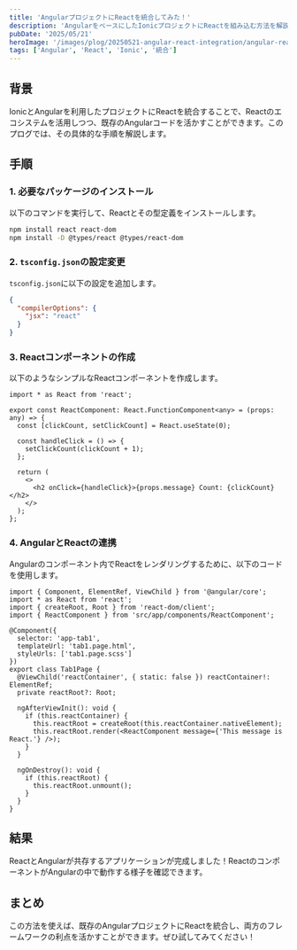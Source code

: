 ```yaml
---
title: 'AngularプロジェクトにReactを統合してみた！'
description: 'AngularをベースにしたIonicプロジェクトにReactを組み込む方法を解説します。'
pubDate: '2025/05/21'
heroImage: '/images/plog/20250521-angular-react-integration/angular-react.png'
tags: ['Angular', 'React', 'Ionic', '統合']
---
```


## 背景

IonicとAngularを利用したプロジェクトにReactを統合することで、Reactのエコシステムを活用しつつ、既存のAngularコードを活かすことができます。このプログでは、その具体的な手順を解説します。

## 手順

### 1. 必要なパッケージのインストール

以下のコマンドを実行して、Reactとその型定義をインストールします。

```bash
npm install react react-dom
npm install -D @types/react @types/react-dom
```

### 2. `tsconfig.json`の設定変更

`tsconfig.json`に以下の設定を追加します。

```json
{
  "compilerOptions": {
    "jsx": "react"
  }
}
```

### 3. Reactコンポーネントの作成

以下のようなシンプルなReactコンポーネントを作成します。

```tsx
import * as React from 'react';

export const ReactComponent: React.FunctionComponent<any> = (props: any) => {
  const [clickCount, setClickCount] = React.useState(0);

  const handleClick = () => {
    setClickCount(clickCount + 1);
  };

  return (
    <>
      <h2 onClick={handleClick}>{props.message} Count: {clickCount}</h2>
    </>
  );
};
```

### 4. AngularとReactの連携

Angularのコンポーネント内でReactをレンダリングするために、以下のコードを使用します。

```tsx
import { Component, ElementRef, ViewChild } from '@angular/core';
import * as React from 'react';
import { createRoot, Root } from 'react-dom/client';
import { ReactComponent } from 'src/app/components/ReactComponent';

@Component({
  selector: 'app-tab1',
  templateUrl: 'tab1.page.html',
  styleUrls: ['tab1.page.scss']
})
export class Tab1Page {
  @ViewChild('reactContainer', { static: false }) reactContainer!: ElementRef;
  private reactRoot?: Root;

  ngAfterViewInit(): void {
    if (this.reactContainer) {
      this.reactRoot = createRoot(this.reactContainer.nativeElement);
      this.reactRoot.render(<ReactComponent message={'This message is React.'} />);
    }
  }

  ngOnDestroy(): void {
    if (this.reactRoot) {
      this.reactRoot.unmount();
    }
  }
}
```

## 結果

ReactとAngularが共存するアプリケーションが完成しました！ReactのコンポーネントがAngularの中で動作する様子を確認できます。

## まとめ

この方法を使えば、既存のAngularプロジェクトにReactを統合し、両方のフレームワークの利点を活かすことができます。ぜひ試してみてください！
